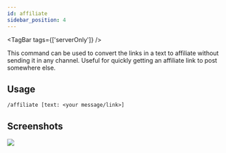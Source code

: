 ```yaml
---
id: affiliate
sidebar_position: 4
---
```


<TagBar tags={['serverOnly']} />

This command can be used to convert the links in a text to affiliate
without sending it in any channel. Useful for quickly getting an affiliate link to post
somewhere else.

## Usage

`/affiliate [text: <your message/link>]`

## Screenshots

![](/img/ss/affiliate.png)
